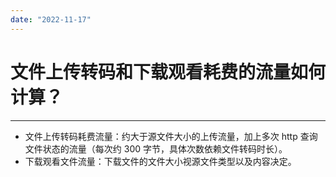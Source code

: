 ```yaml
---
date: "2022-11-17"
---
```

# 文件上传转码和下载观看耗费的流量如何计算？

- - -

- 文件上传转码耗费流量：约大于源文件大小的上传流量，加上多次 http 查询文件状态的流量（每次约 300 字节，具体次数依赖文件转码时长）。
- 下载观看文件流量：下载文件的文件大小视源文件类型以及内容决定。
